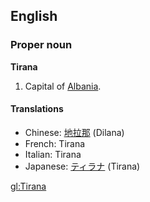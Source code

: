 ==English==

===Proper noun===
{{wikipedia}}
'''Tirana'''
# Capital of [[Albania]].

====Translations====
*Chinese: [[地拉那]] (Dilana)
*French: Tirana
*Italian: Tirana
*Japanese: [[ティラナ]] (Tirana)
[[gl:Tirana]]